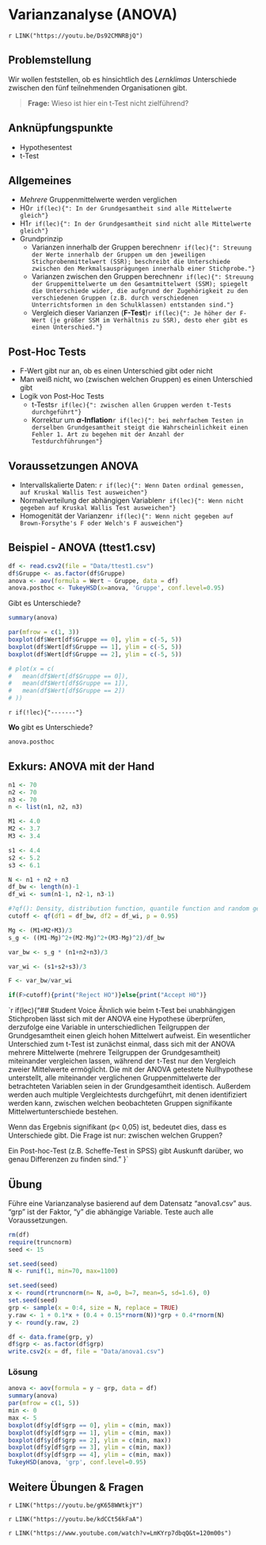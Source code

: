# Varianzanalyse (ANOVA)

`r LINK("https://youtu.be/Ds92CMNRBjQ")`

## Problemstellung
Wir wollen feststellen, ob es hinsichtlich des *Lernklimas* Unterschiede zwischen den fünf teilnehmenden Organisationen gibt.

> **Frage:** Wieso ist hier ein t-Test nicht zielführend?

## Anknüpfungspunkte
- Hypothesentest
- t-Test

## Allgemeines
- *Mehrere* Gruppenmittelwerte werden verglichen
- H0`r if(lec){": In der Grundgesamtheit sind alle Mittelwerte gleich"}`
- H1`r if(lec){": In der Grundgesamtheit sind nicht alle Mittelwerte gleich"}`
- Grundprinzip
    - Varianzen innerhalb der Gruppen berechnen`r if(lec){": Streuung der Werte innerhalb der Gruppen um den jeweiligen Stichprobenmittelwert (SSR); beschreibt die Unterschiede zwischen den Merkmalsausprägungen innerhalb einer Stichprobe."}`
    - Varianzen zwischen den Gruppen berechnen`r if(lec){": Streuung der Gruppemittelwerte um den Gesamtmittelwert (SSM); spiegelt die Unterschiede wider, die aufgrund der Zugehörigkeit zu den verschiedenen Gruppen (z.B. durch verschiedenen Unterrichtsformen in den Schulklassen) entstanden sind."}`
    - Vergleich dieser Varianzen (**F-Test**)`r if(lec){": Je höher der F-Wert (je größer SSM im Verhältnis zu SSR), desto eher gibt es einen Unterschied."}`

## Post-Hoc Tests
- F-Wert gibt nur an, ob es einen Unterschied gibt oder nicht
- Man weiß nicht, wo (zwischen welchen Gruppen) es einen Unterschied gibt
- Logik von Post-Hoc Tests
    - t-Tests`r if(lec){": zwischen allen Gruppen werden t-Tests durchgeführt"}`
    - Korrektur um **$\alpha$-Inflation**`r if(lec){": bei mehrfachem Testen in derselben Grundgesamtheit steigt die Wahrscheinlichkeit einen Fehler 1. Art zu begehen mit der Anzahl der Testdurchführungen"}`

## Voraussetzungen ANOVA
- Intervallskalierte Daten: `r if(lec){": Wenn Daten ordinal gemessen, auf Kruskal Wallis Test ausweichen"}`
- Normalverteilung der abhängigen Variablen`r if(lec){": Wenn nicht gegeben auf Kruskal Wallis Test ausweichen"}`
- Homogenität der Varianzen`r if(lec){": Wenn nicht gegeben auf Brown-Forsythe's F oder Welch's F ausweichen"}`

## Beispiel - ANOVA (ttest1.csv)
```r
df <- read.csv2(file = "Data/ttest1.csv")
df$Gruppe <- as.factor(df$Gruppe)
anova <- aov(formula = Wert ~ Gruppe, data = df)
anova.posthoc <- TukeyHSD(x=anova, 'Gruppe', conf.level=0.95)
```

Gibt es Unterschiede?
```r
summary(anova)

par(mfrow = c(1, 3))
boxplot(df$Wert[df$Gruppe == 0], ylim = c(-5, 5))
boxplot(df$Wert[df$Gruppe == 1], ylim = c(-5, 5))
boxplot(df$Wert[df$Gruppe == 2], ylim = c(-5, 5))

# plot(x = c(
#   mean(df$Wert[df$Gruppe == 0]), 
#   mean(df$Wert[df$Gruppe == 1]),
#   mean(df$Wert[df$Gruppe == 2])
# ))
```

`r if(!lec){"-------"}` 

**Wo** gibt es Unterschiede?
```r
anova.posthoc
```


## Exkurs: ANOVA mit der Hand


```r
n1 <- 70
n2 <- 70
n3 <- 70
n <- list(n1, n2, n3)

M1 <- 4.0
M2 <- 3.7
M3 <- 3.4

s1 <- 4.4
s2 <- 5.2
s3 <- 6.1

N <- n1 + n2 + n3
df_bw <- length(n)-1
df_wi <- sum(n1-1, n2-1, n3-1)

#?qf(): Density, distribution function, quantile function and random generation for the F distribution with df1 and df2 degrees of freedom (and optional non-centrality parameter ncp).
cutoff <- qf(df1 = df_bw, df2 = df_wi, p = 0.95)

Mg <- (M1+M2+M3)/3
s_g <- ((M1-Mg)^2+(M2-Mg)^2+(M3-Mg)^2)/df_bw

var_bw <- s_g * (n1+n2+n3)/3

var_wi <- (s1+s2+s3)/3

F <- var_bw/var_wi

if(F>cutoff){print("Reject HO")}else{print("Accept H0")}
```

`r if(lec){"## Student Voice
Ähnlich wie beim t-Test bei unabhängigen Stichproben lässt sich mit der ANOVA eine Hypothese überprüfen, derzufolge eine Variable in unterschiedlichen Teilgruppen der Grundgesamtheit einen gleich hohen Mittelwert aufweist. Ein wesentlicher Unterschied zum t-Test ist zunächst einmal, dass sich mit der ANOVA mehrere Mittelwerte (mehrere Teilgruppen der Grundgesamtheit) miteinander vergleichen lassen, während der t-Test nur den Vergleich zweier Mittelwerte ermöglicht. Die mit der ANOVA getestete Nullhypothese unterstellt, alle miteinander verglichenen Gruppenmittelwerte der betrachteten Variablen seien in der Grundgesamtheit identisch. Außerdem werden auch multiple Vergleichtests durchgeführt, mit denen identifiziert werden kann, zwischen welchen beobachteten Gruppen signifikante Mittelwertunterschiede bestehen.

Wenn das Ergebnis signifikant (p< 0,05) ist, bedeutet dies, dass es Unterschiede gibt. Die Frage ist nur: zwischen welchen Gruppen?

Ein Post-hoc-Test (z.B. Scheffe-Test in SPSS) gibt Auskunft darüber, wo genau Differenzen zu finden sind."
}` 

## Übung
Führe eine Varianzanalyse basierend auf dem Datensatz "anova1.csv" aus. "grp" ist der Faktor, "y" die abhängige Variable. Teste auch alle Voraussetzungen.

```r
rm(df)
require(truncnorm)
seed <- 15

set.seed(seed)
N <- runif(1, min=70, max=1100)

set.seed(seed)
x <- round(rtruncnorm(n= N, a=0, b=7, mean=5, sd=1.6), 0)
set.seed(seed)
grp <- sample(x = 0:4, size = N, replace = TRUE)
y.raw <- 1 + 0.1*x + (0.4 + 0.15*rnorm(N))*grp + 0.4*rnorm(N)
y <- round(y.raw, 2)

df <- data.frame(grp, y)
df$grp <- as.factor(df$grp)
write.csv2(x = df, file = "Data/anova1.csv")
```

### Lösung
```r

anova <- aov(formula = y ~ grp, data = df)
summary(anova)
par(mfrow = c(1, 5))
min <- 0
max <- 5
boxplot(df$y[df$grp == 0], ylim = c(min, max))
boxplot(df$y[df$grp == 1], ylim = c(min, max))
boxplot(df$y[df$grp == 2], ylim = c(min, max))
boxplot(df$y[df$grp == 3], ylim = c(min, max))
boxplot(df$y[df$grp == 4], ylim = c(min, max))
TukeyHSD(anova, 'grp', conf.level=0.95)
```

## Weitere Übungen & Fragen

`r LINK("https://youtu.be/gK658WWtkjY")`


`r LINK("https://youtu.be/kdCCt56kFaA")`


`r LINK("https://www.youtube.com/watch?v=LmKYrp7dbqQ&t=120m00s")`  

